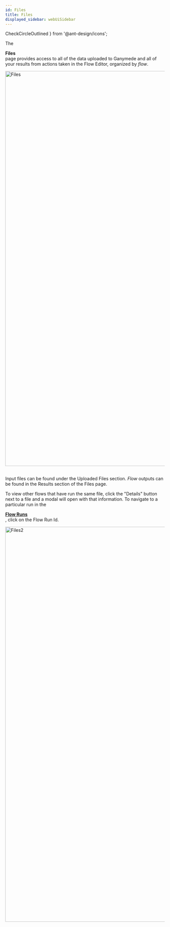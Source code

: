 ```yaml
---
id: Files
title: Files
displayed_sidebar: webUiSidebar
---
```


  CheckCircleOutlined
} from '@ant-design/icons';


The <div className="button darkblue_button"><FolderOutlined /> **Files**</div> page provides access to all of the data uploaded to Ganymede and all of your results from actions taken in the Flow Editor, organized by _flow_.

<img width="1249" alt="Files" src="https://user-images.githubusercontent.com/46538575/225719095-f45c79ac-13c7-41ea-b81d-f0c23755e329.png"/>
&nbsp;

Input files can be found under the Uploaded Files section.   _Flow_ outputs can be found in the Results section of the Files page.

To view other flows that have run the same file, click the "Details" button next to a file and a modal will open with that information. 
To navigate to a particular run in the [<div className="button darkblue_button"><CheckCircleOutlined /> **Flow Runs**</div>](./FlowRuns.mdx), click on the Flow Run Id.

<img width="1249" alt="Files2" src="https://user-images.githubusercontent.com/46538575/225719151-ac781bc9-de68-4074-8b37-141ce558bc42.png"/>
